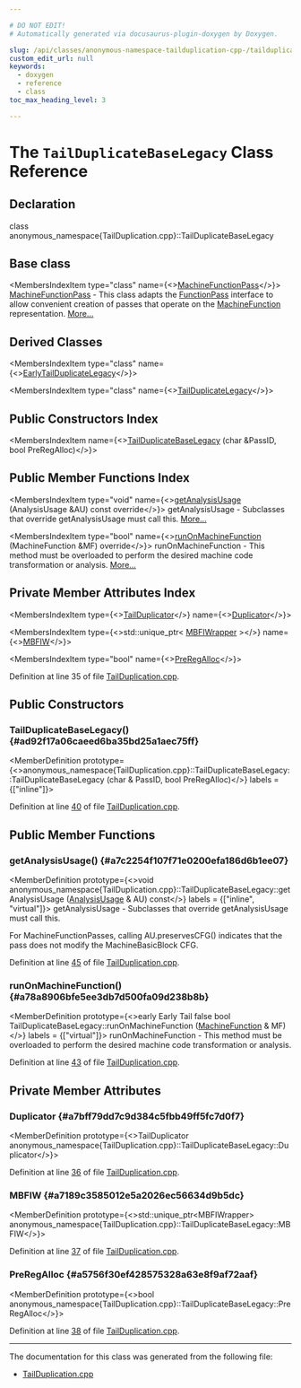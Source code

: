 ```yaml
---

# DO NOT EDIT!
# Automatically generated via docusaurus-plugin-doxygen by Doxygen.

slug: /api/classes/anonymous-namespace-tailduplication-cpp-/tailduplicatebaselegacy
custom_edit_url: null
keywords:
  - doxygen
  - reference
  - class
toc_max_heading_level: 3

---
```





# The `TailDuplicateBaseLegacy` Class Reference

<DoxygenPage pluginConfig={pluginConfig}>



## Declaration

<CodeBlock>class anonymous_namespace{TailDuplication.cpp}::TailDuplicateBaseLegacy</CodeBlock>

## Base class

<MembersIndex>

<MembersIndexItem
  type="class"
  name={<><a href="/docs/api/classes/llvm/machinefunctionpass">MachineFunctionPass</a></>}>
<a href="/docs/api/classes/llvm/machinefunctionpass">MachineFunctionPass</a> - This class adapts the <a href="/docs/api/classes/llvm/functionpass">FunctionPass</a> interface to allow convenient creation of passes that operate on the <a href="/docs/api/classes/llvm/machinefunction">MachineFunction</a> representation. <a href="/docs/api/classes/llvm/machinefunctionpass/#details">More...</a>
</MembersIndexItem>

</MembersIndex>

## Derived Classes

<MembersIndex>

<MembersIndexItem
  type="class"
  name={<><a href="/docs/api/classes/anonymous-namespace-tailduplication-cpp-/earlytailduplicatelegacy">EarlyTailDuplicateLegacy</a></>}>
</MembersIndexItem>

<MembersIndexItem
  type="class"
  name={<><a href="/docs/api/classes/anonymous-namespace-tailduplication-cpp-/tailduplicatelegacy">TailDuplicateLegacy</a></>}>
</MembersIndexItem>

</MembersIndex>

## Public Constructors Index

<MembersIndex>

<MembersIndexItem
  name={<><a href="#ad92f17a06caeed6ba35bd25a1aec75ff">TailDuplicateBaseLegacy</a> (char &amp;PassID, bool PreRegAlloc)</>}>
</MembersIndexItem>

</MembersIndex>

## Public Member Functions Index

<MembersIndex>

<MembersIndexItem
  type="void"
  name={<><a href="#a7c2254f107f71e0200efa186d6b1ee07">getAnalysisUsage</a> (AnalysisUsage &amp;AU) const override</>}>
getAnalysisUsage - Subclasses that override getAnalysisUsage must call this. <a href="#a7c2254f107f71e0200efa186d6b1ee07">More...</a>
</MembersIndexItem>

<MembersIndexItem
  type="bool"
  name={<><a href="#a78a8906bfe5ee3db7d500fa09d238b8b">runOnMachineFunction</a> (MachineFunction &amp;MF) override</>}>
runOnMachineFunction - This method must be overloaded to perform the desired machine code transformation or analysis. <a href="#a78a8906bfe5ee3db7d500fa09d238b8b">More...</a>
</MembersIndexItem>

</MembersIndex>

## Private Member Attributes Index

<MembersIndex>

<MembersIndexItem
  type={<><a href="/docs/api/classes/llvm/tailduplicator">TailDuplicator</a></>}
  name={<><a href="#a7bff79dd7c9d384c5fbb49ff5fc7d0f7">Duplicator</a></>}>
</MembersIndexItem>

<MembersIndexItem
  type={<>std::unique&#95;ptr&lt; <a href="/docs/api/classes/llvm/mbfiwrapper">MBFIWrapper</a> &gt;</>}
  name={<><a href="#a7189c3585012e5a2026ec56634d9b5dc">MBFIW</a></>}>
</MembersIndexItem>

<MembersIndexItem
  type="bool"
  name={<><a href="#a5756f30ef428575328a63e8f9af72aaf">PreRegAlloc</a></>}>
</MembersIndexItem>

</MembersIndex>


Definition at line 35 of file <a href="/docs/api/files/lib/lib/codegen/tailduplication-cpp">TailDuplication.cpp</a>.

<SectionDefinition>

## Public Constructors

### TailDuplicateBaseLegacy() {#ad92f17a06caeed6ba35bd25a1aec75ff}

<MemberDefinition
  prototype={<>anonymous&#95;namespace&#123;TailDuplication.cpp&#125;::TailDuplicateBaseLegacy::TailDuplicateBaseLegacy (char &amp; PassID, bool PreRegAlloc)</>}
  labels = {["inline"]}>

Definition at line <a href="/docs/api/files/lib/lib/codegen/tailduplication-cpp/#l00040">40</a> of file <a href="/docs/api/files/lib/lib/codegen/tailduplication-cpp">TailDuplication.cpp</a>.
</MemberDefinition>

</SectionDefinition>

<SectionDefinition>

## Public Member Functions

### getAnalysisUsage() {#a7c2254f107f71e0200efa186d6b1ee07}

<MemberDefinition
  prototype={<>void anonymous&#95;namespace&#123;TailDuplication.cpp&#125;::TailDuplicateBaseLegacy::getAnalysisUsage (<a href="/docs/api/classes/llvm/analysisusage">AnalysisUsage</a> &amp; AU) const</>}
  labels = {["inline", "virtual"]}>
getAnalysisUsage - Subclasses that override getAnalysisUsage must call this.

For MachineFunctionPasses, calling AU.preservesCFG() indicates that the pass does not modify the MachineBasicBlock CFG.

Definition at line <a href="/docs/api/files/lib/lib/codegen/tailduplication-cpp/#l00045">45</a> of file <a href="/docs/api/files/lib/lib/codegen/tailduplication-cpp">TailDuplication.cpp</a>.
</MemberDefinition>

### runOnMachineFunction() {#a78a8906bfe5ee3db7d500fa09d238b8b}

<MemberDefinition
  prototype={<>early Early Tail false bool TailDuplicateBaseLegacy::runOnMachineFunction (<a href="/docs/api/classes/llvm/machinefunction">MachineFunction</a> &amp; MF)</>}
  labels = {["virtual"]}>
runOnMachineFunction - This method must be overloaded to perform the desired machine code transformation or analysis.

Definition at line <a href="/docs/api/files/lib/lib/codegen/tailduplication-cpp/#l00043">43</a> of file <a href="/docs/api/files/lib/lib/codegen/tailduplication-cpp">TailDuplication.cpp</a>.
</MemberDefinition>

</SectionDefinition>

<SectionDefinition>

## Private Member Attributes

### Duplicator {#a7bff79dd7c9d384c5fbb49ff5fc7d0f7}

<MemberDefinition
  prototype={<>TailDuplicator anonymous&#95;namespace&#123;TailDuplication.cpp&#125;::TailDuplicateBaseLegacy::Duplicator</>}>

Definition at line <a href="/docs/api/files/lib/lib/codegen/tailduplication-cpp/#l00036">36</a> of file <a href="/docs/api/files/lib/lib/codegen/tailduplication-cpp">TailDuplication.cpp</a>.
</MemberDefinition>

### MBFIW {#a7189c3585012e5a2026ec56634d9b5dc}

<MemberDefinition
  prototype={<>std::unique&#95;ptr&lt;MBFIWrapper&gt; anonymous&#95;namespace&#123;TailDuplication.cpp&#125;::TailDuplicateBaseLegacy::MBFIW</>}>

Definition at line <a href="/docs/api/files/lib/lib/codegen/tailduplication-cpp/#l00037">37</a> of file <a href="/docs/api/files/lib/lib/codegen/tailduplication-cpp">TailDuplication.cpp</a>.
</MemberDefinition>

### PreRegAlloc {#a5756f30ef428575328a63e8f9af72aaf}

<MemberDefinition
  prototype={<>bool anonymous&#95;namespace&#123;TailDuplication.cpp&#125;::TailDuplicateBaseLegacy::PreRegAlloc</>}>

Definition at line <a href="/docs/api/files/lib/lib/codegen/tailduplication-cpp/#l00038">38</a> of file <a href="/docs/api/files/lib/lib/codegen/tailduplication-cpp">TailDuplication.cpp</a>.
</MemberDefinition>

</SectionDefinition>

<hr/>

The documentation for this class was generated from the following file:

<ul>
<li><a href="/docs/api/files/lib/lib/codegen/tailduplication-cpp">TailDuplication.cpp</a></li>
</ul>

</DoxygenPage>
